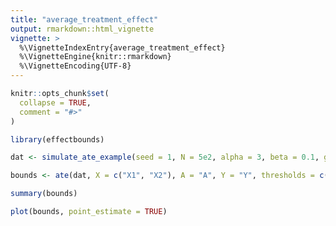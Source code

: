 ```yaml
---
title: "average_treatment_effect"
output: rmarkdown::html_vignette
vignette: >
  %\VignetteIndexEntry{average_treatment_effect}
  %\VignetteEngine{knitr::rmarkdown}
  %\VignetteEncoding{UTF-8}
---
```


```r
knitr::opts_chunk$set(
  collapse = TRUE,
  comment = "#>"
)
```

```r
library(effectbounds)
```

```r
dat <- simulate_ate_example(seed = 1, N = 5e2, alpha = 3, beta = 0.1, gamma = 1)
```

```r
bounds <- ate(dat, X = c("X1", "X2"), A = "A", Y = "Y", thresholds = c(10^seq(-3, -0.5, 0.1)), smoothness = c(0.005))
```

```r
summary(bounds)
```

```r
plot(bounds, point_estimate = TRUE)
```
